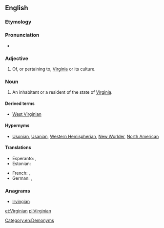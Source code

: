 ==English==

===Etymology===
{{suffix|Virginia|an}}

===Pronunciation===
* {{rhymes|ɪnjən}}

===Adjective===
{{en-adj|-}}

# Of, or pertaining to, [[Virginia]] or its culture.

===Noun===
{{en-noun}}

# An inhabitant or a resident of the state of [[Virginia]].

====Derived terms====
* [[West Virginian]]

====Hypernyms====
*[[Usonian]], [[Usanian]], [[Western Hemispherian]], [[New Worlder]], [[North American]]

====Translations====
{{trans-top}}
* Esperanto: {{t|eo|virgino}} {{qualifier|man or woman}}, {{t|eo|virginino}} {{qualifier|woman}}
* Estonian: {{t|et|virginialane}}
{{trans-mid}}
* French: {{t+|fr|Virginien|m}}, {{t+|fr|Virginienne|f}}
* German: {{t|de|Virginianer|m}}, {{t|de|Virginianerin|f}}
{{trans-bottom}}

===Anagrams===
* [[Irvingian#English|Irvingian]]

[[Category:en:Demonyms]]

[[et:Virginian]]
[[pl:Virginian]]